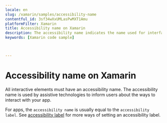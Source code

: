 ```yaml
---
locale: en
slug: /xamarin/samples/accessibility-name
contentful_id: 3sf34wXxUMLasPwMXT1Amu
platformFilter: Xamarin
title: Accessibility name on Xamarin
description: The accessibility name indicates the name used for interface elements by assistive technologies.
keywords: [Xamarin code sample]


	
---
```


# Accessibility name on Xamarin

All interactive elements must have an accessibility name. The accessibility name is used by assistive technologies to inform users about the ways to interact with your app.

For apps, the `accessibility name` is usually equal to the `accessibility label`. See [accessibility label](https://github.com/appt-org/accessibility-code-examples/blob/main/accessibility-label.md) for more ways of setting an accessibility label.

<CodeSample id="accessibility-name" locale="en" platform="xamarin"/>
